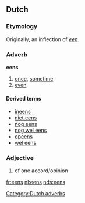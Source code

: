 ==Dutch==
===Etymology===
Originally, an inflection of ''[[een]]''.

===Adverb===
'''eens'''
# [[once]], [[sometime]]
# [[even]]

====Derived terms====
{{top4}}
* [[ineens]]
* [[niet eens]]
* [[nog eens]]
* [[nog wel eens]]
* [[opeens]]
* [[wel eens]]
{{bottom}}

===Adjective===
{{infl|nl|adjective}}
# of one accord/opinion

[[Category:Dutch adverbs]]

[[fr:eens]]
[[nl:eens]]
[[nds:eens]]